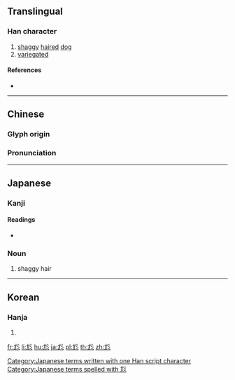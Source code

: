 {{character info/new}}
{{also|龍}}
==Translingual==

===Han character===
{{Han char|rn=43|rad=尢|as=04|sn=7|four=42012|canj=IKUH,IUHHH|ids=⿺尤彡}}

# [[shaggy]] [[hair]]ed [[dog]]
# [[variegated]]

====References====
* {{Han ref|kx=0298.090|dkj=07554|dj=0593.120|hdz=10553.090|uh=5C28|ud=23592|bh=CABE|bd=51902}}

----

==Chinese==
{{zh-forms}}

===Glyph origin===
{{Han etym}}

===Pronunciation===
{{zh-pron
|m=máng
|c=mong4,mung4,pong4
|mc=y
|oc=y
|ma=
|cat=n,a
}}

----

==Japanese==

===Kanji===
{{ja-kanji|grade=|rs=尢04}}

====Readings====
* {{ja-readings|on=[[ぼう]] (bō)|kun=[[むくいぬ]] (mukuinu)}}

===Noun===
{{ja-noun|むく}}

# shaggy hair

[[Category:Japanese terms written with one Han script character]]
[[Category:Japanese terms spelled with 尨]]

----

==Korean==

===Hanja===
{{ko-hanja|hangeul=[[방]], [[봉]]|eumhun=삽살개, 얼룩얼룩하다|rv=bang, bong|mr=pang, pong}}

# {{defn|lang=ko|sort=尢04}}

[[fr:尨]]
[[li:尨]]
[[hu:尨]]
[[ja:尨]]
[[pl:尨]]
[[th:尨]]
[[zh:尨]]
